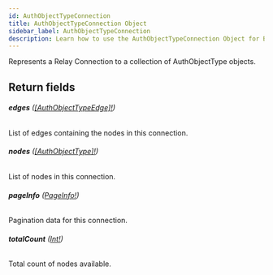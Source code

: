 ```yaml
---
id: AuthObjectTypeConnection
title: AuthObjectTypeConnection Object
sidebar_label: AuthObjectTypeConnection
description: Learn how to use the AuthObjectTypeConnection Object for Builder's API.
---
```


Represents a Relay Connection to a collection of AuthObjectType objects.

## Return fields

###### <b>edges</b> ([[AuthObjectTypeEdge]!](/composer/builder/api/schema/object/AuthObjectTypeEdge.mdx))

List of edges containing the nodes in this connection.

###### <b>nodes</b> ([[AuthObjectType]!](/composer/builder/api/schema/object/AuthObjectType.mdx))

List of nodes in this connection.

###### <b>pageInfo</b> ([PageInfo!](/composer/builder/api/schema/object/PageInfo.mdx))

Pagination data for this connection.

###### <b>totalCount</b> ([Int!](/composer/builder/api/schema/scalar/Int.mdx))

Total count of nodes available.
